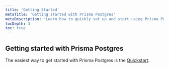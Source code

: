 ```yaml
---
title: 'Getting Started'
metaTitle: 'Getting started with Prisma Postgres'
metaDescription: 'Learn how to quickly set up and start using Prisma Postgres.'
tocDepth: 3
toc: true
---
```



## Getting started with Prisma Postgres

The easiest way to get started with Prisma Postgres is the [Quickstart](/getting-started/quickstart-prismaPostgres).